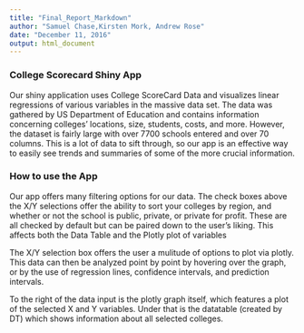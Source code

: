 ```yaml
---
title: "Final_Report_Markdown"
author: "Samuel Chase,Kirsten Mork, Andrew Rose"
date: "December 11, 2016"
output: html_document
---
```

<h3>College Scorecard Shiny App</h3>

<p>Our shiny application uses College ScoreCard Data and visualizes linear regressions of various variables in the massive data set.  The data was gathered by US Department of Education and contains information concerning colleges' locations, size, students, costs, and more.  However, the dataset is fairly large with over 7700 schools entered and over 70 columns.  This is a lot of data to sift through, so our app is an effective way to easily see trends and summaries of some of the more crucial information.</p>

<h3>How to use the App</h3>

<p>Our app offers many filtering options for our data. The check boxes above the X/Y selections offer the ability to sort your colleges by region, and whether or not the school is public, private, or private for profit. These are all checked by default but can be paired down to the user's liking. This affects both the Data Table and the Plotly plot of variables</p>

<p>The X/Y selection box offers the user a mulitude of options to plot via plotly. This data can then be analyzed point by point by hovering over the graph, or by the use of regression lines, confidence intervals, and prediction intervals.</p>

<p>To the right of the data input is the plotly graph itself, which features a plot of the selected X and Y variables. Under that is the datatable (created by DT) which shows information about all selected colleges.</p>

